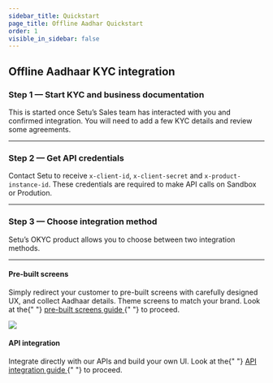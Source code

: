 ```yaml
---
sidebar_title: Quickstart
page_title: Offline Aadhar Quickstart
order: 1
visible_in_sidebar: false
---
```


## Offline Aadhaar KYC integration

### Step 1 — Start KYC and business documentation

This is started once Setu’s Sales team has interacted with you and confirmed integration. You will need to add a few KYC details and review some agreements.

<hr class="primary" />

### Step 2 — Get API credentials

Contact Setu to receive `x-client-id`, `x-client-secret` and `x-product-instance-id`. These credentials are required to make API calls on Sandbox or Prodution.

<hr class="primary" />

### Step 3 — Choose integration method

Setu’s OKYC product allows you to choose between two integration methods.

<hr class="tertiary" />

<Row>
  <Portion desktopSpan="half">
    <h4>Pre-built screens</h4>
    <p>
      Simply redirect your customer to pre-built screens with carefully designed
      UX, and collect Aadhaar details. Theme screens to match your brand. Look
      at the{" "}
      <a href="/data/okyc/pre-built-screens" target="_blank">
        pre-built screens guide
      </a>{" "}
      to proceed.
    </p>
    <img
      src="https://storage.googleapis.com/strapi-assets/latest/OKYC_flow_gif_2aa486fce6/OKYC_flow_gif_2aa486fce6.gif"
      style={{ width: "200px" }}
    />
  </Portion>
  <Portion desktopSpan="half">
    <h4>API integration</h4>
    <p>
      Integrate directly with our APIs and build your own UI. Look at the{" "}
      <a href="/data/okyc/api-integration" target="_blank">
        API integration guide
      </a>{" "}
      to proceed.
    </p>
  </Portion>
</Row>

<WasPageHelpful />
